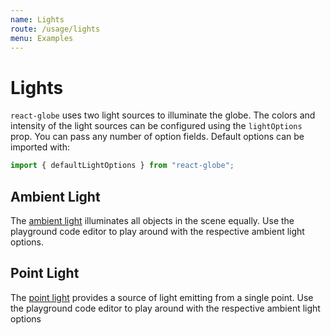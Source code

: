 ```yaml
---
name: Lights
route: /usage/lights
menu: Examples
---
```




# Lights

`react-globe` uses two light sources to illuminate the globe. The colors and intensity of the light sources can be configured using the `lightOptions` prop. You can pass any number of option fields. Default options can be imported with:

```js
import { defaultLightOptions } from "react-globe";
```

## Ambient Light

The [ambient light](https://threejs.org/docs/#api/en/lights/AmbientLight) illuminates all objects in the scene equally. Use the playground code editor to play around with the respective ambient light options.

<Playground>
  <ReactGlobe
    lightOptions={{
      ambientLightColor: "red",
      ambientLightIntensity: 1
    }}
  />
</Playground>

## Point Light

The [point light](https://threejs.org/docs/#api/en/lights/PointLight) provides a source of light emitting from a single point. Use the playground code editor to play around with the respective ambient light options

<Playground>
  <ReactGlobe
    lightOptions={{
      pointLightColor: "orange",
      pointLightIntensity: 4,
      pointLightPositionRadiusScales: [2, 1, -1]
    }}
  />
</Playground>
